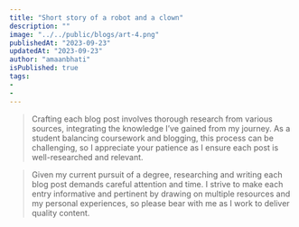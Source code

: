 ```yaml
---
title: "Short story of a robot and a clown"
description: ""
image: "../../public/blogs/art-4.png"
publishedAt: "2023-09-23"
updatedAt: "2023-09-23"
author: "amaanbhati"
isPublished: true
tags: 
- 
- 
---
```




> Crafting each blog post involves thorough research from various sources, integrating the knowledge I’ve gained from my journey. As a student balancing coursework and blogging, this process can be challenging, so I appreciate your patience as I ensure each post is well-researched and relevant.


> Given my current pursuit of a degree, researching and writing each blog post demands careful attention and time. I strive to make each entry informative and pertinent by drawing on multiple resources and my personal experiences, so please bear with me as I work to deliver quality content.